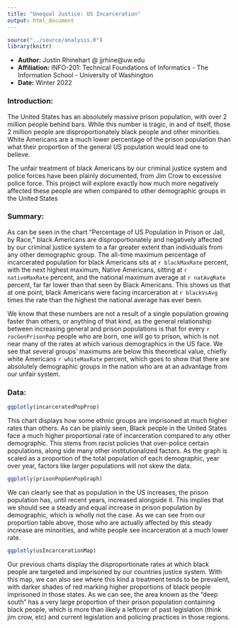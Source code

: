 ```yaml
---
title: "Unequal Justice: US Incarceration"
output: html_document
---
```



<!-- Source File & Packages -->
```r
source("../source/analysis.R")
library(knitr)
```
<!-- General Info -->
* **Author:** Justin Rhinehart @ jjrhine@uw.edu
* **Affiliation:** INFO-201: Technical Foundations of Informatics - The Information School - University of Washington
* **Date:** Winter 2022

<!-- Introduction -->
### Introduction:
The United States has an absolutely massive prison population, with over 2 million people behind bars. While this number is tragic, in and of itself, those 2 million people are disproportionately black people and other minorities. White Americans are a much lower percentage of the prison population than what their proportion of the general US population would lead one to believe.

The unfair treatment of black Americans by our criminal justice system and police forces have been plainly documented, from Jim Crow to excessive police force. This project will explore exactly how much more negatively affected these people are when compared to other demographic groups in the United States

<!-- Summary Paragraph -->
### Summary:
As can be seen in the chart "Percentage of US Population in Prison or Jail, by Race," black Americans are disproportionately and negatively affected by our criminal justice system to a far greater extent than individuals from any other demographic group. The all-time maximum percentage of incarcerated population for black Americans sits at `r blackMaxRate` percent, with the next highest maximum, Native Americans, sitting at `r nativeMaxRate` percent, and the national maximum average at `r natAvgRate` percent, far far lower than that seen by Black Americans. This shows us that at one point, black Americans were facing incarceration at `r blackVsAvg` times the rate than the highest the national average has ever been.

We know that these numbers are not a result of a single population growing faster than others, or anything of that kind, as the general relationship between increasing general and prison populations is that for every `r rocGenPrisonPop` people who are born, one will go to prison, which is not near many of the rates at which various demographics in the US face. We see that several groups' maximums are below this theoretical value, chiefly white Americans `r whiteMaxRate` percent, which goes to show that there are absolutely demographic groups in the nation who are at an advantage from our unfair system.

<!-- Data -->
### Data:

<!-- Trend Chart -->
```r
ggplotly(incarceratedPopProp)

```
This chart displays how some ethnic groups are imprisoned at much higher rates than others. As can be plainly seen, Black people in the United States face a much higher proportional rate of incarceration compared to any other demographic. This stems from racist policies that over-police certain populations, along side many other institutionalized factors. As the graph is scaled as a proportion of the total population of each demographic, year over year, factors like larger populations will not skew the data.

<!-- Compare Chart -->
```r
ggplotly(prisonPopGenPopGraph)

```
We can clearly see that as population in the US increases, the prison population has, until recent years, increased alongside it. This implies that we should see a steady and equal increase in prison population by demographic, which is wholly not the case. As we can see from our proportion table above, those who are actually affected by this steady increase are minorities, and white people see incarceration at a much lower rate.

<!-- Map -->
```r
ggplotly(usIncarcerationMap)

```
Our previous charts display the disproportionate rates at which black people are targeted and imprisoned by our countries justice system. With this map, we can also see where this kind a treatment tends to be prevalent, with darker shades of red marking higher proportions of black people imprisoned in those states. As we can see, the area known as the "deep south" has a very large proportion of their prison population containing black people, which is more than likely a leftover of past legislation (think jim crow, etc) and current legislation and policing practices in those regions.
